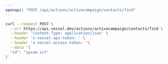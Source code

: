 ```yaml
---
openapi: "POST /api/actions/activecampaign/contacts/find"
---
```


<RequestExample>

```bash Request
curl --request POST \
  --url https://api.vessel.dev/actions/activecampaign/contacts/find \
  --header 'Content-Type: application/json' \
  --header 'x-vessel-api-token: ' \
  --header 'x-vessel-access-token: '\
  --data '{
  "id": "ipsum sit"
}'
```

</RequestExample>
